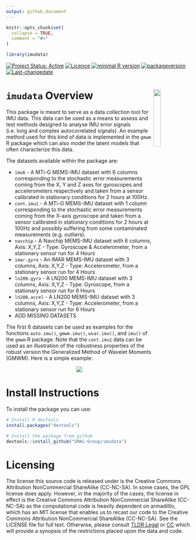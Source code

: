 ```yaml
---
output: github_document
---
```


<!-- README.md is generated from README.Rmd. Please edit that file -->

```r
knitr::opts_chunk$set(
  collapse = TRUE,
  comment = "#>"
)

library(imudata)
```

<!--[![Travis-CI Build Status](https://travis-ci.org/SMAC-Group/imudata.svg?branch=master)](https://travis-ci.org/SMAC-Group/imudata)-->
[![Project Status: Active](http://www.repostatus.org/badges/latest/active.svg)](http://www.repostatus.org/#active)
[![Licence](https://img.shields.io/badge/licence-CC BY--NC--SA 4.0-blue.svg)](https://www.gnu.org/licenses/gpl-3.0.en.html)
[![minimal R version](https://img.shields.io/badge/R%3E%3D-3.4.0-6666ff.svg)](https://cran.r-project.org/)
[![packageversion](https://img.shields.io/badge/Package%20version-0.1.0-orange.svg?style=flat-square)](commits/develop)
[![Last-changedate](https://img.shields.io/badge/last%20change-`r gsub('-', '--', Sys.Date())`-yellowgreen.svg)](/commits/master)

# `imudata` Overview <a href="https://smac-group.com/"><img src="man/figures/logo.png" align="right" style="width: 20%; height: 20%"/></a>

This package is meant to serve as a data collection tool for IMU data. This data can be used as a means to assess and test methods designed to analyse IMU error signals (i.e. long and complex autocorrelated signals). An example method used for this kind of data is implemented in the `gmwm` R package which can also model the latent models that often characterize this data.

The datasets available within the package are:

* `imu6` - A MTi-G MEMS-IMU dataset with 6 columns corresponding to the stochastic error measurements coming from the X, Y and Z axes for gyroscopes and accelerometers respectively and taken from a sensor calibrated in stationary conditions for 2 hours at 100Hz.
* `cont.imu1` - A MTi-G MEMS-IMU dataset with 1 column corresponding to the stochastic error measurements coming from the X-axis gyroscope and taken from a sensor calibrated in stationary conditions for 2 hours at 100Hz and possibly suffering from some contaminated measurements (e.g. outliers).
* `navchip` -  A Navchip MEMS-IMU dataset with 6 columns, Axis: X,Y,Z - Type: Gyroscope & Accelerometer, from a stationary sensor run for 4 Hours
* `imar.gyro` - An IMAR MEMS-IMU dataset with 3 columns, Axis: X,Y,Z - Type: Accelerometer, from a stationary sensor run for 4 Hours
* `ln200.gyro` - A LN200 MEMS-IMU dataset with 3 columns, Axis: X,Y,Z - Type: Gyroscope, from a stationary sensor run for 6 Hours
* `ln200.accel` - A LN200 MEMS-IMU dataset with 3 columns, Axis: X,Y,Z - Type: Accelerometer, from a stationary sensor run for 6 Hours
* ADD MISSING DATASETS

The first 6 datasets can be used as examples for the functions `auto.imu()`, `gmwm.imu()`, `wvar.imu()`, and `imu()` of the `gmwm` R package. Note that the `cont.imu1` data can be used as an illustration of the robustness properties of the robust version the Generalized Method of Wavelet Moments (GMWM). Here is a simple example:


<center>
![](https://raw.githubusercontent.com/smac-group/imudata/master/img/demo.gif)
</center>








# Install Instructions

To install the package you can use:

```r
# Install R devtools
install.packages("devtools")

# Install the package from github
devtools::install_github("SMAC-Group/imudata")
```

# Licensing

The license this source code is released under is the Creative Commons Attribution NonCommercial ShareAlike (CC-NC-SA). In some cases, the GPL license does apply. However, in the majority of the cases, the license in effect is the Creative Commons Attribution NonCommercial ShareAlike (CC-NC-SA) as the computational code is heavily dependent on armadilllo, which has an MIT license that enables us to recast our code to the Creative Commons Attribution NonCommercial ShareAlike (CC-NC-SA). See the LICENSE file for full text. Otherwise, please consult [TLDR Legal](https://tldrlegal.com/license/creative-commons-attribution-noncommercial-sharealike-(cc-nc-sa)) or [CC](https://creativecommons.org/licenses/by-nc-sa/4.0/#) which will provide a synopsis of the restrictions placed upon the data and code.
